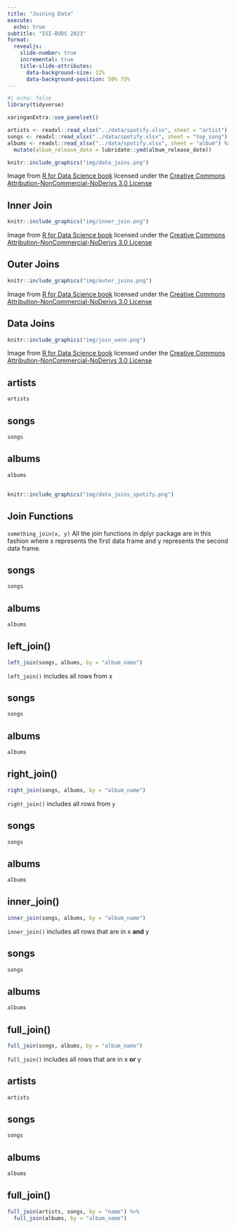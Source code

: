 ```yaml
---
title: "Joining Data"
execute:
  echo: true
subtitle: "ISI-BUDS 2023"
format: 
  revealjs:
    slide-number: true
    incremental: true
    title-slide-attributes: 
      data-background-size: 12%
      data-background-position: 50% 75%
---
```


```r
#| echo: false
library(tidyverse)

xaringanExtra::use_panelset()

artists <- readxl::read_xlsx("../data/spotify.xlsx", sheet = "artist")
songs <- readxl::read_xlsx("../data/spotify.xlsx", sheet = "top_song")
albums <- readxl::read_xlsx("../data/spotify.xlsx", sheet = "album") %>% 
  mutate(album_release_date = lubridate::ymd(album_release_date))
```


```r
knitr::include_graphics("img/data_joins.png")
```

Image from [R for Data Science book](https://r4ds.had.co.nz/index.html) licensed under the [Creative Commons Attribution-NonCommercial-NoDerivs 3.0 License](https://creativecommons.org/licenses/by-nc-nd/3.0/us/)



## Inner Join

```r
knitr::include_graphics("img/inner_join.png")
```

Image from [R for Data Science book](https://r4ds.had.co.nz/index.html) licensed under the [Creative Commons Attribution-NonCommercial-NoDerivs 3.0 License](https://creativecommons.org/licenses/by-nc-nd/3.0/us/)


## Outer Joins

```r
knitr::include_graphics("img/outer_joins.png")
```

Image from [R for Data Science book](https://r4ds.had.co.nz/index.html) licensed under the [Creative Commons Attribution-NonCommercial-NoDerivs 3.0 License](https://creativecommons.org/licenses/by-nc-nd/3.0/us/)

## Data Joins

```r
knitr::include_graphics("img/join_venn.png")
```

Image from [R for Data Science book](https://r4ds.had.co.nz/index.html) licensed under the [Creative Commons Attribution-NonCommercial-NoDerivs 3.0 License](https://creativecommons.org/licenses/by-nc-nd/3.0/us/)

##


::: {.panel-tabset}



## artists

```r
artists
```


## songs

```r
songs
```


## albums

```r
albums
```

:::

##

```r
knitr::include_graphics("img/data_joins_spotify.png")
```



## Join Functions

`something_join(x, y)` All the join functions in dplyr package are in this fashion where x represents the first data frame and y represents the second data frame.


## 

::: {.panel-tabset}


## songs

```r
songs
```




## albums

```r
albums
```



## left_join()

```r
left_join(songs, albums, by = "album_name")
```


:::


`left_join()` includes all rows from x

##

::: {.panel-tabset}


## songs

```r
songs
```

## albums

```r
albums
```


## right_join()

```r
right_join(songs, albums, by = "album_name")
```


:::


`right_join()` includes all rows from `y`

##

::: {.panel-tabset}


## songs

```r
songs
```


## albums

```r
albums
```


## inner_join()

```r
inner_join(songs, albums, by = "album_name")
```


:::


`inner_join()` includes all rows that are in x **and** y

##

::: {.panel-tabset}


## songs

```r
songs
```


## albums

```r
albums
```




## full_join()

```r
full_join(songs, albums, by = "album_name")
```


:::



`full_join()` includes all rows that are in x **or** y

##

::: {.panel-tabset}


## artists

```r
artists
```


## songs

```r
songs
```



## albums

```r
albums
```


## full_join()

```r
full_join(artists, songs, by = "name") %>% 
  full_join(albums, by = "album_name")
```


:::



